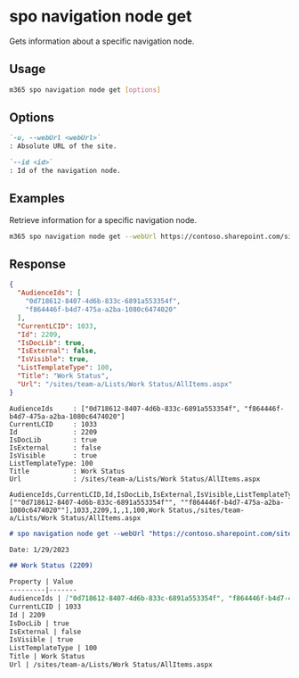 
# spo navigation node get

Gets information about a specific navigation node.

## Usage

```sh
m365 spo navigation node get [options]
```

## Options

```md defintion-list
`-u, --webUrl <webUrl>`
: Absolute URL of the site.

`--id <id>`
: Id of the navigation node.
```

<Global />

## Examples

Retrieve information for a specific navigation node.

```sh
m365 spo navigation node get --webUrl https://contoso.sharepoint.com/sites/team-a --id 2209
```

## Response

<Tabs>
  <TabItem value="JSON">

  ```json
  {
    "AudienceIds": [
      "0d718612-8407-4d6b-833c-6891a553354f",
      "f864446f-b4d7-475a-a2ba-1080c6474020"
    ],
    "CurrentLCID": 1033,
    "Id": 2209,
    "IsDocLib": true,
    "IsExternal": false,
    "IsVisible": true,
    "ListTemplateType": 100,
    "Title": "Work Status",
    "Url": "/sites/team-a/Lists/Work Status/AllItems.aspx"
  }
  ```

  </TabItem>
  <TabItem value="Text">

  ```text
  AudienceIds     : ["0d718612-8407-4d6b-833c-6891a553354f", "f864446f-b4d7-475a-a2ba-1080c6474020"]
  CurrentLCID     : 1033
  Id              : 2209
  IsDocLib        : true
  IsExternal      : false
  IsVisible       : true
  ListTemplateType: 100
  Title           : Work Status
  Url             : /sites/team-a/Lists/Work Status/AllItems.aspx
  ```

  </TabItem>
  <TabItem value="CSV">

  ```csv
  AudienceIds,CurrentLCID,Id,IsDocLib,IsExternal,IsVisible,ListTemplateType,Title,Url
  [""0d718612-8407-4d6b-833c-6891a553354f"", ""f864446f-b4d7-475a-a2ba-1080c6474020""],1033,2209,1,,1,100,Work Status,/sites/team-a/Lists/Work Status/AllItems.aspx
  ```

  </TabItem>
  <TabItem value="Markdown">

  ```md
  # spo navigation node get --webUrl "https://contoso.sharepoint.com/sites/team-a" --id "2209"

  Date: 1/29/2023

  ## Work Status (2209)

  Property | Value
  ---------|-------
  AudienceIds | ["0d718612-8407-4d6b-833c-6891a553354f", "f864446f-b4d7-475a-a2ba-1080c6474020"]
  CurrentLCID | 1033
  Id | 2209
  IsDocLib | true
  IsExternal | false
  IsVisible | true
  ListTemplateType | 100
  Title | Work Status
  Url | /sites/team-a/Lists/Work Status/AllItems.aspx
  ```

  </TabItem>
</Tabs>

